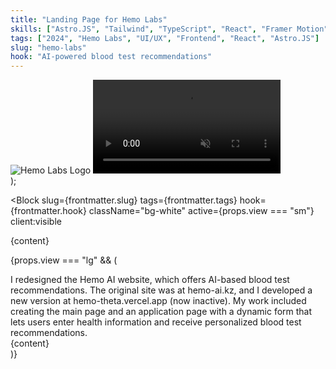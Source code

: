 ```yaml
---
title: "Landing Page for Hemo Labs"
skills: ["Astro.JS", "Tailwind", "TypeScript", "React", "Framer Motion"]
tags: ["2024", "Hemo Labs", "UI/UX", "Frontend", "React", "Astro.JS"]
slug: "hemo-labs"
hook: "AI-powered blood test recommendations"
---
```



  <div class="flex flex-col items-center ">
    <img src="/assets/web-1.svg" alt="Hemo Labs Logo" class="mx-10" />
    <video
      src="/assets/web-1.mp4"
      class="origin-top scale-150 rounded-xl"
      autoPlay
      muted
      loop
    />
  </div>
);

<Block
  slug={frontmatter.slug}
  tags={frontmatter.tags}
  hook={frontmatter.hook}
  className="bg-white"
  active={props.view === "sm"}
  client:visible
>
  <div class="absolute -translate-x-1/2 left-1/2 top-20 ">{content}</div>
</Block>

{props.view === "lg" && (

<div class="relative flex flex-col p-6 overflow-hidden bg-white md:rounded-3xl rounded-2xl md:p-11 text-neutral-400">
  <Title className="!text-[#F58E7E]">{frontmatter.title}</Title>
  <TextBlock>
    I redesigned the Hemo AI website, which offers AI-based blood test
    recommendations. The original site was at hemo-ai.kz, and I developed a new
    version at hemo-theta.vercel.app (now inactive). My work included creating
    the main page and an application page with a dynamic form that lets users
    enter health information and receive personalized blood test
    recommendations.
  </TextBlock>
  <Skills
    skills={frontmatter.skills}
    highlight={"hover:text-[#F58E7E]"}
    className=""
  />
  <div class="mt-24 mb-24 top-2/3 xl:top-1/3 md:absolute md:w-1/2 left-1/2 md:mt-0">
    {content}
  </div>
</div>
)}

